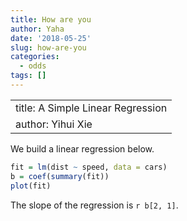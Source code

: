 ```yaml
---
title: How are you
author: Yaha
date: '2018-05-25'
slug: how-are-you
categories:
  - odds
tags: []
---
```

---
title: A Simple Linear Regression
author: Yihui Xie
---

We build a linear regression below.

```r
fit = lm(dist ~ speed, data = cars)
b = coef(summary(fit))
plot(fit)
```

The slope of the regression is `r b[2, 1]`.
